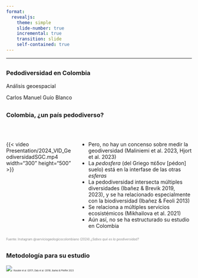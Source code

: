 ```yaml
---
format: 
  revealjs:
    theme: simple
    slide-number: true
    incremental: true
    transition: slide
    self-contained: true
---
```


---

##
::: {.center}

### Pedodiversidad en Colombia

Análisis geoespacial

::: aside
Carlos Manuel Guío Blanco
:::

:::


## {.smaller}
### Colombia, ¿un país pedodiverso? 

<br>  

:::: {.columns}

::: {.column width="35%"}
{{< video Presentation/2024_VID_GeodiversidadSGC.mp4 width="300" height="500" >}}
:::

::: {.column width="60%"}
- Pero, no hay un concenso sobre medir la geodiversidad (Maliniemi et al. 2023, Hjort et al. 2023)
- La *pedosfera* (del Griego πέδον [pédon] suelo) está en la interfase de las otras *esferas*
- La pedodiversidad intersecta múltiples diversidades (Ibañez & Brevik 2019, 2023), y se ha relacionado especialmente con la biodiversidad (Ibañez & Feoli 2013)
- Se relaciona a múltiples servicios ecosistémicos (Mikhailova et al. 2021)
- Aún así, no se ha estructurado su estudio en Colombia
:::

::::

::: {.footer-left style="font-size:0.6em; color:#888"}
Fuente: Instagram @serviciogeologicocolombiano (2024) *¿Sabes qué es la geodiversidad?* 
:::


## {.samller}
### Metodología para su estudio

![](Presentation/250430_PRESENTACION1_Metodos-01.png)
<span style="font-size:0.4em">Rossiter et al. (2017), Daly et al. (2018), Ibañez & Pfeiffer 2023</span>





